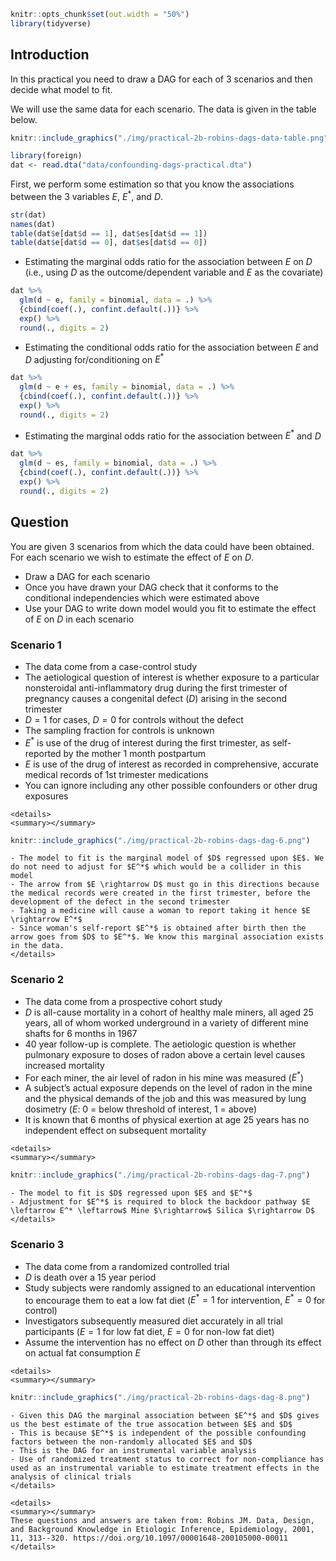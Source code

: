 ```r
knitr::opts_chunk$set(out.width = "50%")
library(tidyverse)
```

## Introduction

In this practical you need to draw a DAG for each of 3 scenarios and then decide what model to fit.

We will use the same data for each scenario. The data is given in the table below.

```r
knitr::include_graphics("./img/practical-2b-robins-dags-data-table.png")
```

```r
library(foreign)
dat <- read.dta("data/confounding-dags-practical.dta")
```

First, we perform some estimation so that you know the associations between the 3 variables $E$, $E^*$, and $D$.

```r
str(dat)
names(dat)
table(dat$e[dat$d == 1], dat$es[dat$d == 1])
table(dat$e[dat$d == 0], dat$es[dat$d == 0])
```

* Estimating the marginal odds ratio for the association between $E$ on $D$ (i.e., using $D$ as the outcome/dependent variable and $E$ as the covariate)

```r
dat %>% 
  glm(d ~ e, family = binomial, data = .) %>% 
  {cbind(coef(.), confint.default(.))} %>% 
  exp() %>% 
  round(., digits = 2)
```

* Estimating the conditional odds ratio for the association between $E$ and $D$ adjusting for/conditioning on $E^*$

```r
dat %>% 
  glm(d ~ e + es, family = binomial, data = .) %>% 
  {cbind(coef(.), confint.default(.))} %>% 
  exp() %>% 
  round(., digits = 2)
```

<!-- * Showing that we get equivalent ORs in both `es` subgroups -->

<!-- ```{r} -->
<!-- dat %>% -->
<!--   group_by(es) %>% -->
<!--   group_modify(~ broom::tidy(glm(d ~ e, family = binomial, data = .x),  -->
<!--                              conf.int = TRUE, exponentiate = TRUE)) %>% -->
<!--   select(es, term, estimate, conf.low, conf.high) %>% -->
<!--   mutate_at(vars(c("estimate", "conf.low", "conf.high")), round, 2) -->
<!-- ``` -->

* Estimating the marginal odds ratio for the association between $E^*$ and $D$

```r
dat %>% 
  glm(d ~ es, family = binomial, data = .) %>% 
  {cbind(coef(.), confint.default(.))} %>% 
  exp() %>% 
  round(., digits = 2)
```

## Question
You are given 3 scenarios from which the data could have been obtained. For each scenario we wish to estimate the effect of $E$ on $D$.

- Draw a DAG for each scenario
- Once you have drawn your DAG check that it conforms to the conditional independencies which were estimated above
- Use your DAG to write down model would you fit to estimate the effect of $E$ on $D$ in each scenario


### Scenario 1

- The data come from a case-control study
-	The aetiological question of interest is whether exposure to a particular nonsteroidal anti-inflammatory drug during the first trimester of pregnancy causes a congenital defect ($D$) arising in the second trimester
-	$D=1$ for cases, $D=0$ for controls without the defect
-	The sampling fraction for controls is unknown
-	$E^*$ is use of the drug of interest during the first trimester, as self-reported by the mother 1 month postpartum
-	$E$ is use of the drug of interest as recorded in comprehensive, accurate medical records of 1st trimester medications
-	You can ignore including any other possible confounders or other drug exposures

```asis
<details>
<summary></summary>
```
```r
knitr::include_graphics("./img/practical-2b-robins-dags-dag-6.png")
```

```asis
- The model to fit is the marginal model of $D$ regressed upon $E$. We do not need to adjust for $E^*$ which would be a collider in this model
- The arrow from $E \rightarrow D$ must go in this directions because the medical records were created in the first trimester, before the development of the defect in the second trimester
- Taking a medicine will cause a woman to report taking it hence $E \rightarrow E^*$
- Since woman's self-report $E^*$ is obtained after birth then the arrow goes from $D$ to $E^*$. We know this marginal association exists in the data.
</details>
```

### Scenario 2

-	The data come from a prospective cohort study
-	$D$ is all-cause mortality in a cohort of healthy male miners, all aged 25 years, all of whom worked underground in a variety of different mine shafts for 6 months in 1967
-	40 year follow-up is complete. The aetiologic question is whether pulmonary exposure to doses of radon above a certain level causes increased mortality
-	For each miner, the air level of radon in his mine was measured ($E^*$)
-	A subject’s actual exposure depends on the level of radon in the mine and the physical demands of the job and this was measured by lung dosimetry ($E$: 0 = below threshold of interest, 1 = above)
-	It is known that 6 months of physical exertion at age 25 years has no independent effect on subsequent mortality

```asis
<details>
<summary></summary>
```
```r
knitr::include_graphics("./img/practical-2b-robins-dags-dag-7.png")
```

```asis
- The model to fit is $D$ regressed upon $E$ and $E^*$
- Adjustment for $E^*$ is required to block the backdoor pathway $E \leftarrow E^* \leftarrow$ Mine $\rightarrow$ Silica $\rightarrow D$
</details>
```

### Scenario 3

-	The data come from a randomized controlled trial
-	$D$ is death over a 15 year period
-	Study subjects were randomly assigned to an educational intervention to encourage them to eat a low fat diet ($E^*=1$ for intervention, $E^*=0$ for control)
-	Investigators subsequently measured diet accurately in all trial participants ($E=1$ for low fat diet, $E=0$ for non-low fat diet)
-	Assume the intervention has no effect on $D$ other than through its effect on actual fat consumption $E$

```asis
<details>
<summary></summary>
```
```r
knitr::include_graphics("./img/practical-2b-robins-dags-dag-8.png")
```

```asis
- Given this DAG the marginal association between $E^*$ and $D$ gives us the best estimate of the true assocation between $E$ and $D$
- This is because $E^*$ is independent of the possible confounding factors between the non-randomly allocated $E$ and $D$
- This is the DAG for an instrumental variable analysis
- Use of randomized treatment status to correct for non-compliance has used as an instrumental variable to estimate treatment effects in the analysis of clinical trials
</details>

<details>
<summary></summary>
These questions and answers are taken from: Robins JM. Data, Design, and Background Knowledge in Etiologic Inference, Epidemiology, 2001, 11, 313--320. https://doi.org/10.1097/00001648-200105000-00011
</details>
```
